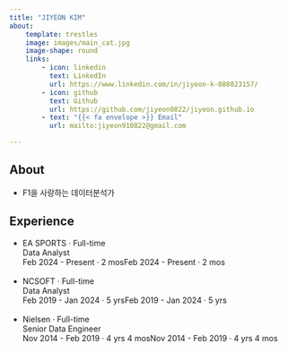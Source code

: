 ```yaml
---
title: "JIYEON KIM"
about:
    template: trestles
    image: images/main_cat.jpg
    image-shape: round
    links:
        - icon: linkedin
          text: LinkedIn
          url: https://www.linkedin.com/in/jiyeon-k-088823157/
        - icon: github
          text: Github
          url: https://github.com/jiyeon0822/jiyeon.github.io
        - text: "{{< fa envelope >}} Email"
          url: mailto:jiyeon910822@gmail.com

---
```


## About

- F1을 사랑하는 데이터분석가

## Experience


- EA SPORTS · Full-time<br>
Data Analyst<br>
Feb 2024 - Present · 2 mosFeb 2024 - Present · 2 mos<br>
<br>
- NCSOFT · Full-time<br>
Data Analyst<br>
Feb 2019 - Jan 2024 · 5 yrsFeb 2019 - Jan 2024 · 5 yrs<br>
<br>
- Nielsen · Full-time<br>
Senior Data Engineer<br>
Nov 2014 - Feb 2019 · 4 yrs 4 mosNov 2014 - Feb 2019 · 4 yrs 4 mos<br>
